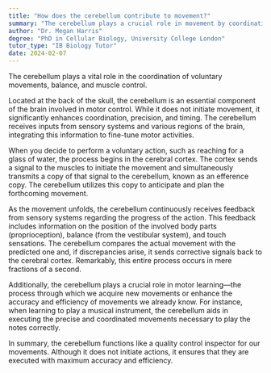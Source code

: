 ```yaml
---
title: "How does the cerebellum contribute to movement?"
summary: "The cerebellum plays a crucial role in movement by coordinating voluntary actions, maintaining balance, and ensuring effective muscle coordination."
author: "Dr. Megan Harris"
degree: "PhD in Cellular Biology, University College London"
tutor_type: "IB Biology Tutor"
date: 2024-02-07
---
```


The cerebellum plays a vital role in the coordination of voluntary movements, balance, and muscle control.

Located at the back of the skull, the cerebellum is an essential component of the brain involved in motor control. While it does not initiate movement, it significantly enhances coordination, precision, and timing. The cerebellum receives inputs from sensory systems and various regions of the brain, integrating this information to fine-tune motor activities.

When you decide to perform a voluntary action, such as reaching for a glass of water, the process begins in the cerebral cortex. The cortex sends a signal to the muscles to initiate the movement and simultaneously transmits a copy of that signal to the cerebellum, known as an efference copy. The cerebellum utilizes this copy to anticipate and plan the forthcoming movement.

As the movement unfolds, the cerebellum continuously receives feedback from sensory systems regarding the progress of the action. This feedback includes information on the position of the involved body parts (proprioception), balance (from the vestibular system), and touch sensations. The cerebellum compares the actual movement with the predicted one and, if discrepancies arise, it sends corrective signals back to the cerebral cortex. Remarkably, this entire process occurs in mere fractions of a second.

Additionally, the cerebellum plays a crucial role in motor learning—the process through which we acquire new movements or enhance the accuracy and efficiency of movements we already know. For instance, when learning to play a musical instrument, the cerebellum aids in executing the precise and coordinated movements necessary to play the notes correctly.

In summary, the cerebellum functions like a quality control inspector for our movements. Although it does not initiate actions, it ensures that they are executed with maximum accuracy and efficiency.
    